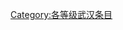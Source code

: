 {{Articles by Importance| topic=武汉 | importance= }}
{{Articles by Quality|topic=武汉}}
[[Category:各等级武汉条目|Category:各等级武汉条目]]